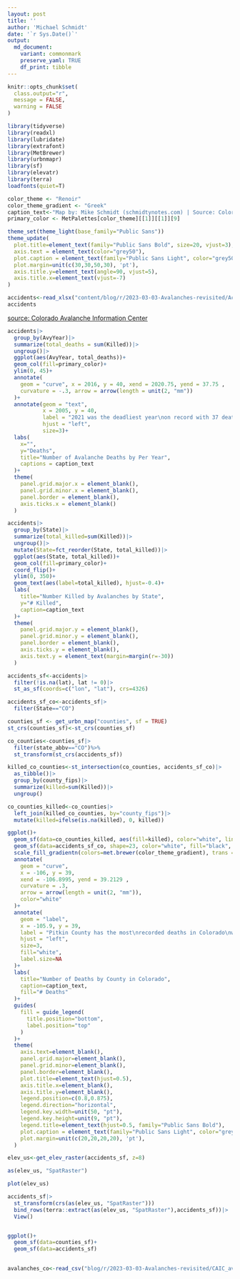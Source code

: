 ```yaml
---
layout: post 
title: ''
author: 'Michael Schmidt'
date: '`r Sys.Date()`'
output:
  md_document:
    variant: commonmark
    preserve_yaml: TRUE
    df_print: tibble
---
```


```r
knitr::opts_chunk$set(
  class.output="r",
  message = FALSE,
  warning = FALSE
)
```

```r
library(tidyverse)
library(readxl)
library(lubridate)
library(extrafont)
library(MetBrewer)
library(urbnmapr)
library(sf)
library(elevatr)
library(terra)
loadfonts(quiet=T)

color_theme <- "Renoir"
color_theme_gradient <- "Greek"
caption_text<-"Map by: Mike Schmidt (schmidtynotes.com) | Source: Colorado Avalanche Information Center"
primary_color <- MetPalettes[color_theme][[1]][[1]][9]

theme_set(theme_light(base_family="Public Sans"))
theme_update(
  plot.title=element_text(family="Public Sans Bold", size=20, vjust=3),
  axis.text = element_text(color="grey50"),
  plot.caption = element_text(family="Public Sans Light", color="grey50", vjust=-25),
  plot.margin=unit(c(30,30,50,30), 'pt'),
  axis.title.y=element_text(angle=90, vjust=5),
  axis.title.x=element_text(vjust=-7)
)

```

```r
accidents<-read_xlsx("content/blog/r/2023-03-03-Avalanches-revisited/Accidents_2022_PUBLIC.xlsx")
accidents
```

[source: Colorado Avalanche Information Center](https://avalanche.state.co.us/accidents/statistics-and-reporting)
```r
accidents|>
  group_by(AvyYear)|>
  summarize(total_deaths = sum(Killed))|>
  ungroup()|>
  ggplot(aes(AvyYear, total_deaths))+
  geom_col(fill=primary_color)+
  ylim(0, 45)+
  annotate(
    geom = "curve", x = 2016, y = 40, xend = 2020.75, yend = 37.75 , 
    curvature = -.3, arrow = arrow(length = unit(2, "mm"))
  )+
  annotate(geom = "text", 
           x = 2005, y = 40, 
           label = "2021 was the deadliest year\non record with 37 deaths in\nthe United States.", 
           hjust = "left",
           size=3)+
  labs(
    x="",
    y="Deaths",
    title="Number of Avalanche Deaths by Per Year",
    captions = caption_text
  )+
  theme(
    panel.grid.major.x = element_blank(),
    panel.grid.minor.x = element_blank(),
    panel.border = element_blank(),
    axis.ticks.x = element_blank()
  )
```

```r
accidents|>
  group_by(State)|>
  summarize(total_killed=sum(Killed))|>
  ungroup()|>
  mutate(State=fct_reorder(State, total_killed))|>
  ggplot(aes(State, total_killed))+
  geom_col(fill=primary_color)+
  coord_flip()+
  ylim(0, 350)+
  geom_text(aes(label=total_killed), hjust=-0.4)+
  labs(
    title="Number Killed by Avalanches by State",
    y="# Killed",
    caption=caption_text
  )+
  theme(
    panel.grid.major.y = element_blank(),
    panel.grid.minor.y = element_blank(),
    panel.border = element_blank(),
    axis.ticks.y = element_blank(),
    axis.text.y = element_text(margin=margin(r=-30))
  )
```

```r
accidents_sf<-accidents|>
  filter(!is.na(lat), lat != 0)|>
  st_as_sf(coords=c("lon", "lat"), crs=4326)

accidents_sf_co<-accidents_sf|>
  filter(State=="CO")

counties_sf <- get_urbn_map("counties", sf = TRUE)
st_crs(counties_sf)<-st_crs(counties_sf)

co_counties<-counties_sf|>
  filter(state_abbv=="CO")%>%
  st_transform(st_crs(accidents_sf))

killed_co_counties<-st_intersection(co_counties, accidents_sf_co)|>
  as_tibble()|>
  group_by(county_fips)|>
  summarize(killed=sum(Killed))|>
  ungroup()

co_counties_killed<-co_counties|>
  left_join(killed_co_counties, by="county_fips")|>
  mutate(killed=ifelse(is.na(killed), 0, killed))

ggplot()+
  geom_sf(data=co_counties_killed, aes(fill=killed), color="white", linewidth=1)+
  geom_sf(data=accidents_sf_co, shape=23, color="white", fill="black", size=3)+
  scale_fill_gradientn(colors=met.brewer(color_theme_gradient), trans = 'reverse')+
  annotate(
    geom = "curve", 
    x = -106, y = 39, 
    xend = -106.8995, yend = 39.2129 , 
    curvature = .3, 
    arrow = arrow(length = unit(2, "mm")),
    color="white"
  )+
  annotate(
    geom = "label", 
    x = -105.9, y = 39, 
    label = "Pitkin County has the most\nrecorded deaths in Colorado\nwith 18", 
    hjust = "left",
    size=3,
    fill="white",
    label.size=NA
  )+
  labs(
    title="Number of Deaths by County in Colorado",
    caption=caption_text,
    fill="# Deaths"
  )+
  guides(
    fill = guide_legend(
      title.position="bottom",
      label.position="top"
    )
  )+
  theme(
    axis.text=element_blank(),
    panel.grid.major=element_blank(),
    panel.grid.minor=element_blank(),
    panel.border=element_blank(),
    plot.title=element_text(hjust=0.5),
    axis.title.x=element_blank(),
    axis.title.y=element_blank(),
    legend.position=c(0.8,0.875),
    legend.direction="horizontal",
    legend.key.width=unit(50, "pt"),
    legend.key.height=unit(9, "pt"),
    legend.title=element_text(hjust=0.5, family="Public Sans Bold"),
    plot.caption = element_text(family="Public Sans Light", color="grey50", vjust=-15),
    plot.margin=unit(c(20,20,20,20), 'pt'),
  )
```

```r
elev_us<-get_elev_raster(accidents_sf, z=8)

as(elev_us, "SpatRaster")

plot(elev_us)

accidents_sf|>
  st_transform(crs(as(elev_us, "SpatRaster")))
  bind_rows(terra::extract(as(elev_us, "SpatRaster"),accidents_sf))|>
  View()


ggplot()+
  geom_sf(data=counties_sf)+
  geom_sf(data=accidents_sf)
  
```

```r
avalanches_co<-read_csv("blog/r/2023-03-03-Avalanches-revisited/CAIC_avalanches_1950-01-01_2023-03-05.csv")
```

